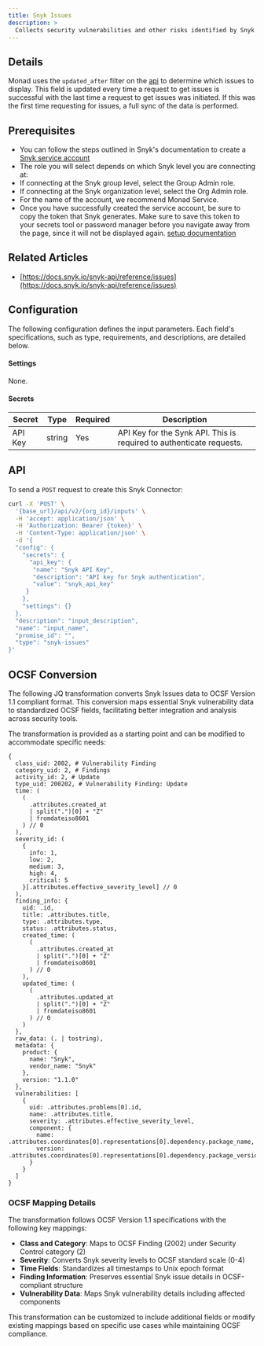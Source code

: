 ```yaml
---
title: Snyk Issues
description: >
  Collects security vulnerabilities and other risks identified by Snyk across your codebase, dependencies, and container images.
---
```


## Details
Monad uses the `updated_after` filter on the [api](https://docs.snyk.io/snyk-api/reference/issues) to determine which issues to display. This field is updated every time a request to get issues is successful with the last time a request to get issues was initiated. If this was the first time requesting for issues, a full sync of the data is performed.

## Prerequisites
- You can follow the steps outlined in Snyk's documentation to create a [Snyk service account](https://docs.snyk.io/enterprise-configuration/service-accounts)
- The role you will select depends on which Snyk level you are connecting at:
- If connecting at the Snyk group level, select the Group Admin role.
- If connecting at the Snyk organization level, select the Org Admin role.
- For the name of the account, we recommend Monad Service.
- Once you have successfully created the service account, be sure to copy the token that Snyk generates. Make sure to save this token to your secrets tool or password manager before you navigate away from the page, since it will not be displayed again.
  [setup documentation](https://docs.snyk.io/snyk-admin/structure-account-for-high-application-performance/service-accounts)

## Related Articles
- [https://docs.snyk.io/snyk-api/reference/issues](https://docs.snyk.io/snyk-api/reference/issues)

## Configuration
The following configuration defines the input parameters. Each field's specifications, such as type, requirements, and descriptions, are detailed below.

#### Settings

None.

#### Secrets

| Secret | Type | Required | Description |
|---------|------|----------|-------------|
| API Key | string | Yes | API Key for the Synk API. This is required to authenticate requests. |

## API

To send a `POST` request to create this Snyk Connector:

```bash
curl -X 'POST' \
  '{base_url}/api/v2/{org_id}/inputs' \
  -H 'accept: application/json' \
  -H 'Authorization: Bearer {token}' \
  -H 'Content-Type: application/json' \
  -d '{
  "config": {
    "secrets": {
      "api_key": {
       "name": "Snyk API Key",
       "description": "API key for Snyk authentication",
       "value": "snyk_api_key"
     }
    },
    "settings": {}
  },
  "description": "input_description",
  "name": "input_name",
  "promise_id": "",
  "type": "snyk-issues"
}'
```

## OCSF Conversion

The following JQ transformation converts Snyk Issues data to OCSF Version 1.1 compliant format. This conversion maps essential Snyk vulnerability data to standardized OCSF fields, facilitating better integration and analysis across security tools.

The transformation is provided as a starting point and can be modified to accommodate specific needs:

```jq
{
  class_uid: 2002, # Vulnerability Finding
  category_uid: 2, # Findings
  activity_id: 2, # Update
  type_uid: 200202, # Vulnerability Finding: Update
  time: (
    (
      .attributes.created_at
      | split(".")[0] + "Z"
      | fromdateiso8601
    ) // 0
  ),
  severity_id: (
    {
      info: 1,
      low: 2,
      medium: 3,
      high: 4,
      critical: 5
    }[.attributes.effective_severity_level] // 0
  ),
  finding_info: {
    uid: .id,
    title: .attributes.title,
    type: .attributes.type,
    status: .attributes.status,
    created_time: (
      (
        .attributes.created_at
        | split(".")[0] + "Z"
        | fromdateiso8601
      ) // 0
    ),
    updated_time: (
      (
        .attributes.updated_at
        | split(".")[0] + "Z"
        | fromdateiso8601
      ) // 0
    )
  },
  raw_data: (. | tostring),
  metadata: {
    product: {
      name: "Snyk",
      vendor_name: "Snyk"
    },
    version: "1.1.0"
  },
  vulnerabilities: [
    {
      uid: .attributes.problems[0].id,
      name: .attributes.title,
      severity: .attributes.effective_severity_level,
      component: {
        name: .attributes.coordinates[0].representations[0].dependency.package_name,
        version: .attributes.coordinates[0].representations[0].dependency.package_version
      }
    }
  ]
}
```

### OCSF Mapping Details

The transformation follows OCSF Version 1.1 specifications with the following key mappings:

- **Class and Category**: Maps to OCSF Finding (2002) under Security Control category (2)
- **Severity**: Converts Snyk severity levels to OCSF standard scale (0-4)
- **Time Fields**: Standardizes all timestamps to Unix epoch format
- **Finding Information**: Preserves essential Snyk issue details in OCSF-compliant structure
- **Vulnerability Data**: Maps Snyk vulnerability details including affected components

This transformation can be customized to include additional fields or modify existing mappings based on specific use cases while maintaining OCSF compliance.